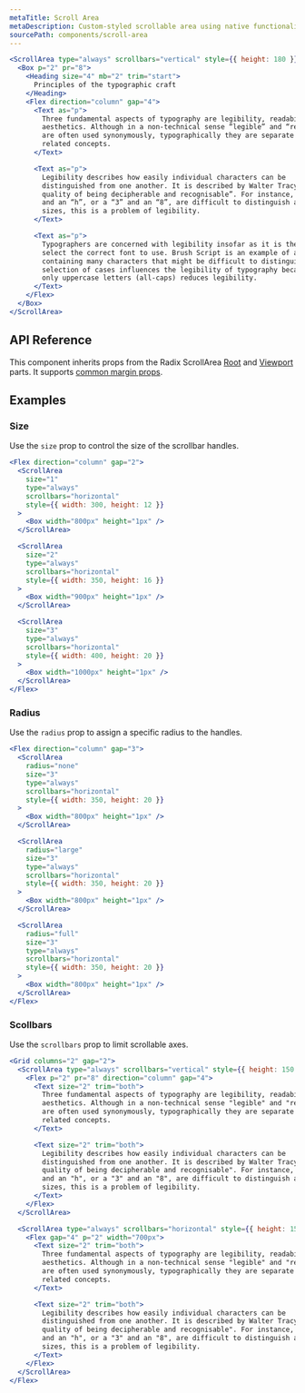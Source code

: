 ```yaml
---
metaTitle: Scroll Area
metaDescription: Custom-styled scrollable area using native functionality.
sourcePath: components/scroll-area
---
```


```jsx live=true
<ScrollArea type="always" scrollbars="vertical" style={{ height: 180 }}>
  <Box p="2" pr="8">
    <Heading size="4" mb="2" trim="start">
      Principles of the typographic craft
    </Heading>
    <Flex direction="column" gap="4">
      <Text as="p">
        Three fundamental aspects of typography are legibility, readability, and
        aesthetics. Although in a non-technical sense “legible” and “readable”
        are often used synonymously, typographically they are separate but
        related concepts.
      </Text>

      <Text as="p">
        Legibility describes how easily individual characters can be
        distinguished from one another. It is described by Walter Tracy as “the
        quality of being decipherable and recognisable”. For instance, if a “b”
        and an “h”, or a “3” and an “8”, are difficult to distinguish at small
        sizes, this is a problem of legibility.
      </Text>

      <Text as="p">
        Typographers are concerned with legibility insofar as it is their job to
        select the correct font to use. Brush Script is an example of a font
        containing many characters that might be difficult to distinguish. The
        selection of cases influences the legibility of typography because using
        only uppercase letters (all-caps) reduces legibility.
      </Text>
    </Flex>
  </Box>
</ScrollArea>
```

## API Reference

This component inherits props from the Radix ScrollArea [Root](/primitives/docs/components/scroll-area#root) and [Viewport](/primitives/docs/components/scroll-area#viewport) parts. It supports [common margin props](/themes/docs/theme/layout#margin-props).

<ThemesPropsTable defs="scrollAreaPropDefs" />

## Examples

### Size

Use the `size` prop to control the size of the scrollbar handles.

```jsx live=true
<Flex direction="column" gap="2">
  <ScrollArea
    size="1"
    type="always"
    scrollbars="horizontal"
    style={{ width: 300, height: 12 }}
  >
    <Box width="800px" height="1px" />
  </ScrollArea>

  <ScrollArea
    size="2"
    type="always"
    scrollbars="horizontal"
    style={{ width: 350, height: 16 }}
  >
    <Box width="900px" height="1px" />
  </ScrollArea>

  <ScrollArea
    size="3"
    type="always"
    scrollbars="horizontal"
    style={{ width: 400, height: 20 }}
  >
    <Box width="1000px" height="1px" />
  </ScrollArea>
</Flex>
```

### Radius

Use the `radius` prop to assign a specific radius to the handles.

```jsx live=true
<Flex direction="column" gap="3">
  <ScrollArea
    radius="none"
    size="3"
    type="always"
    scrollbars="horizontal"
    style={{ width: 350, height: 20 }}
  >
    <Box width="800px" height="1px" />
  </ScrollArea>

  <ScrollArea
    radius="large"
    size="3"
    type="always"
    scrollbars="horizontal"
    style={{ width: 350, height: 20 }}
  >
    <Box width="800px" height="1px" />
  </ScrollArea>

  <ScrollArea
    radius="full"
    size="3"
    type="always"
    scrollbars="horizontal"
    style={{ width: 350, height: 20 }}
  >
    <Box width="800px" height="1px" />
  </ScrollArea>
</Flex>
```

### Scollbars

Use the `scrollbars` prop to limit scrollable axes.

```jsx live=true
<Grid columns="2" gap="2">
  <ScrollArea type="always" scrollbars="vertical" style={{ height: 150 }}>
    <Flex p="2" pr="8" direction="column" gap="4">
      <Text size="2" trim="both">
        Three fundamental aspects of typography are legibility, readability, and
        aesthetics. Although in a non-technical sense "legible" and "readable"
        are often used synonymously, typographically they are separate but
        related concepts.
      </Text>

      <Text size="2" trim="both">
        Legibility describes how easily individual characters can be
        distinguished from one another. It is described by Walter Tracy as "the
        quality of being decipherable and recognisable". For instance, if a "b"
        and an "h", or a "3" and an "8", are difficult to distinguish at small
        sizes, this is a problem of legibility.
      </Text>
    </Flex>
  </ScrollArea>

  <ScrollArea type="always" scrollbars="horizontal" style={{ height: 150 }}>
    <Flex gap="4" p="2" width="700px">
      <Text size="2" trim="both">
        Three fundamental aspects of typography are legibility, readability, and
        aesthetics. Although in a non-technical sense "legible" and "readable"
        are often used synonymously, typographically they are separate but
        related concepts.
      </Text>

      <Text size="2" trim="both">
        Legibility describes how easily individual characters can be
        distinguished from one another. It is described by Walter Tracy as "the
        quality of being decipherable and recognisable". For instance, if a "b"
        and an "h", or a "3" and an "8", are difficult to distinguish at small
        sizes, this is a problem of legibility.
      </Text>
    </Flex>
  </ScrollArea>
</Flex>
```
